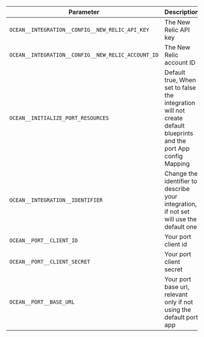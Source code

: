| Parameter                                          | Description                                                                                                        | Required |
| -------------------------------------------------- | ------------------------------------------------------------------------------------------------------------------ | -------- |
| `OCEAN__INTEGRATION__CONFIG__NEW_RELIC_API_KEY`    | The New Relic API key                                                                                              | ✅       |
| `OCEAN__INTEGRATION__CONFIG__NEW_RELIC_ACCOUNT_ID` | The New Relic account ID                                                                                           | ✅       |
| `OCEAN__INITIALIZE_PORT_RESOURCES`                 | Default true, When set to false the integration will not create default blueprints and the port App config Mapping | ❌       |
| `OCEAN__INTEGRATION__IDENTIFIER`                   | Change the identifier to describe your integration, if not set will use the default one                            | ❌       |
| `OCEAN__PORT__CLIENT_ID`                           | Your port client id                                                                                                | ✅       |
| `OCEAN__PORT__CLIENT_SECRET`                       | Your port client secret                                                                                            | ✅       |
| `OCEAN__PORT__BASE_URL`                            | Your port base url, relevant only if not using the default port app                                                | ❌       |
